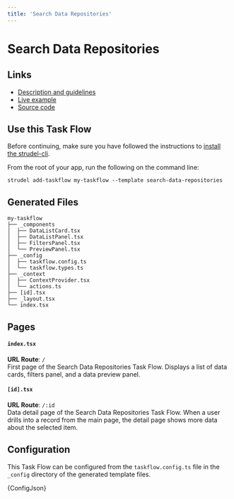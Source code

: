```yaml
---
title: 'Search Data Repositories'
---
```



# Search Data Repositories

## Links

- [Description and guidelines](https://strudel.science/design-system/task-flows/search-data-repositories/)
- [Live example](https://strudel.science/strudel-kit/#/search-data-repositories)
- [Source code](https://github.com/strudel-science/strudel-kit/tree/main/strudel-taskflows/src/pages/search-data-repositories)

## Use this Task Flow

Before continuing, make sure you have followed the instructions to [install the strudel-cli](/strudel-kit/docs/getting-started/installation).

From the root of your app, run the following on the command line:

```
strudel add-taskflow my-taskflow --template search-data-repositories
```

## Generated Files

```
my-taskflow
├── _components
│  ├── DataListCard.tsx
│  ├── DataListPanel.tsx
│  ├── FiltersPanel.tsx
│  └── PreviewPanel.tsx
├── _config
│  ├── taskflow.config.ts
│  └── taskflow.types.ts
├── _context
│  ├── ContextProvider.tsx
│  └── actions.ts
├── [id].tsx
├── _layout.tsx
└── index.tsx

```

## Pages

#### `index.tsx`

**URL Route**: `/`  
First page of the Search Data Repositories Task Flow. Displays a list of data cards, filters panel, and a data preview panel.

#### `[id].tsx`

**URL Route**: `/:id`  
Data detail page of the Search Data Repositories Task Flow. When a user drills into a record from the main page, the detail page shows more data about the selected item.

## Configuration

This Task Flow can be configured from the `taskflow.config.ts` file in the `_config` directory of the generated template files.

<CodeBlock language="ts" title="taskflow.config.ts">
	{ConfigJson}
</CodeBlock>

